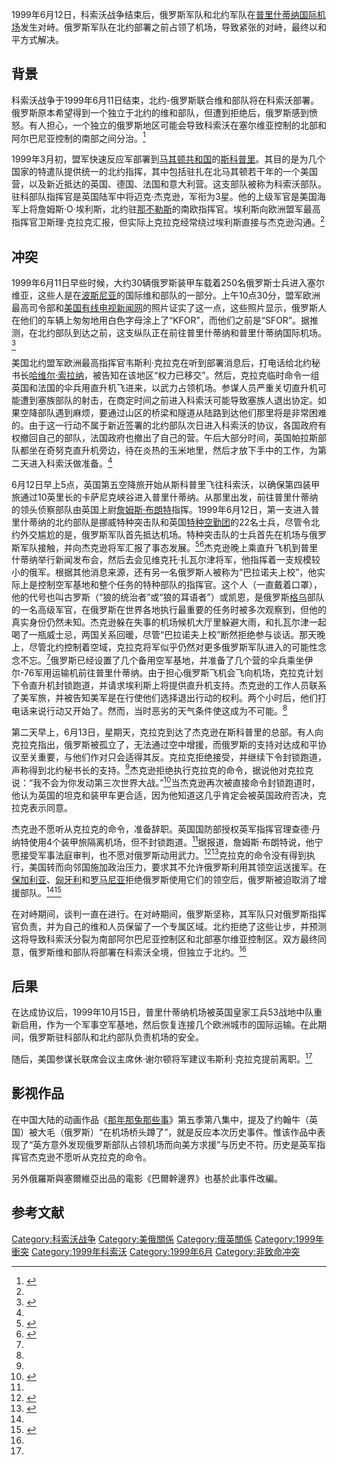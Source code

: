 {{NoteTA
|G1=地名
|G2=PP
|1=zh:哈辛·塔奇;zh-cn:哈希姆·萨奇;zh-hk:哈辛·特哈契;zh-mo:哈希姆·薩奇;zh-tw:哈辛·塔其;zh-sg:哈辛·塔奇
}}
{{short description|1999年俄罗斯与北约部队之间的对抗}}
{{Infobox military conflict
| conflict= 普里什蒂纳国际机场冲突
| partof= [[科索沃战争|科索沃战争]]的余波
| date= 1999年6月12日
| place= [[科索沃|科索沃]][[普里什蒂纳国际机场|普里什蒂纳国际机场]]
| result= 俄罗斯军队占领并控制了科索沃唯一的机场-斯拉蒂纳机场<br />北约-俄罗斯协定
| image= Airport Departure 2.jpg
| caption= 2013年，普里什蒂纳机场航站楼
| combatant1= {{Flag|Russia}} <br> <small>被动参与：</small> <br> [[File:_GrbVJ.gif|22px]]塞尔维亚和黑山武装部队
| combatant2  = {{Flag|NATO}}
* {{Flagcountry|US}}
* {{Flagcountry|UK}}
<small>被动参与：</small> <br> [[File:_UCK_KLA.svg|22px]][[科索沃解放军|科索沃解放军]]
| commander1  = {{flagdeco|Russia}} {{flagicon image|Flag of Commander-in-chief of Russia.svg}} [[鲍里斯·叶利钦|鲍里斯·叶利钦]] <br>{{flagdeco|Russia}}阿纳托利·沃尔奇科夫<br>{{flagdeco|Russia}} {{flagicon image|Flag of Commander-in-chief of Russia.svg}} [[File_:_Flag_of_the_Russian_Airborne_Troops.svg|border]] [[File:_Emblem_of_the_GRU.svg|border]] “巴拉诺夫上校”<br>{{flagdeco | Russia}} [[File_:_Flag_of_the_Russian_Airborne_Troops.svg|border]]维克多·扎瓦尔津 <br> {{flagdeco|Russia}} [[File:_Emblem_of_the_GRU.svg|22px]] [[尤努斯-别克·叶夫库罗夫|尤努斯-别克·叶夫库罗夫]] <br> {{flagdeco| Russia}} [[File:_Flag_of_the_Russian_Airborne_Troops.svg|border]]尼古拉·伊格纳托夫
| commander2  = {{flagdeco|NATO}} {{flagdeco|USA}} [[韦斯利·克拉克|韦斯利·克拉克]] <br> {{flagdeco|NATO}} {{flagdeco|United Kingdom}}迈克·杰克逊<br> [[File:_UCK_KLA.svg|22px]] [[哈希姆·萨奇|哈希姆·萨奇]]
| strength1   = 206名士兵和军官，俄罗斯空降部队，15辆BTR, 35辆车
| strength2   = 由步兵和战斗直升机支援的坦克纵队
| casualties3 = 无
}}
{{Campaignbox 科索沃战争}}
1999年6月12日，科索沃战争结束后，俄罗斯军队和北约军队在[[普里什蒂纳国际机场|普里什蒂纳国际机场]]发生对峙。俄罗斯军队在北约部署之前占领了机场，导致紧张的对峙，最终以和平方式解决。

== 背景 ==
科索沃战争于1999年6月11日结束，北约-俄罗斯联合维和部队将在科索沃部署。俄罗斯原本希望得到一个独立于北约的维和部队，但遭到拒绝后，俄罗斯感到愤怒。有人担心，一个独立的俄罗斯地区可能会导致科索沃在塞尔维亚控制的北部和阿尔巴尼亚控制的南部之间分治。<ref name=jacksonA>{{cite book |title=Soldier |first=Mike |last=Jackson |publisher=Transworld Publishers |date=2007 |pages=[https://archive.org/details/soldierautobiogr00jack/page/216 216–254] |isbn=9780593059074 |url=https://archive.org/details/soldierautobiogr00jack/page/216 }}</ref>

1999年3月初，盟军快速反应军部署到[[北马其顿共和国|马其顿共和国]]的[[斯科普里|斯科普里]]。其目的是为几个国家的特遣队提供统一的北约指挥，其中包括驻扎在北马其顿若干年的一个美国营，以及新近抵达的英国、德国、法国和意大利营。这支部队被称为科索沃部队。驻科部队指挥官是英国陆军中将迈克·杰克逊，军衔为3星。他的上级军官是美国海军上将詹姆斯·O·埃利斯，北约驻[[那不勒斯|那不勒斯]]的南欧指挥官。埃利斯向欧洲盟军最高指挥官卫斯理·克拉克汇报，但实际上克拉克经常绕过埃利斯直接与杰克逊沟通。<ref name=jacksonA/>

== 冲突 ==
1999年6月11日早些时候，大约30辆俄罗斯装甲车载着250名俄罗斯士兵进入塞尔维亚，这些人是在[[波斯尼亚|波斯尼亚]]的国际维和部队的一部分。上午10点30分，盟军欧洲最高司令部和[[美国有线电视新闻网|美国有线电视新闻网]]的照片证实了这一点，这些照片显示，俄罗斯人在他们的车辆上匆匆地用白色字母涂上了“KFOR”，而他们之前是“SFOR”。据推测，在北约部队到达之前，这支纵队正在前往普里什蒂纳和普里什蒂纳国际机场。<ref name=jackson>{{cite book |title=Soldier |first=Mike |last=Jackson |publisher=Transworld Publishers |date=2007 |pages=[https://archive.org/details/soldierautobiogr00jack/page/255 255–275] |isbn=9780593059074 |url=https://archive.org/details/soldierautobiogr00jack/page/255 }}</ref>

美国北约盟军欧洲最高指挥官韦斯利·克拉克在听到部署消息后，打电话给北约秘书长[[哈维尔·索拉纳|哈维尔·索拉纳]]，被告知在该地区“权力已移交”。然后，克拉克临时命令一组英国和法国的伞兵用直升机飞进来，以武力占领机场。参谋人员严重关切直升机可能遭到塞族部队的射击，在商定时间之前进入科索沃可能导致塞族人退出协定。如果空降部队遇到麻烦，要通过山区的桥梁和隧道从陆路到达他们那里将是非常困难的。由于这一行动不属于新近签署的北约部队次日进入科索沃的协议，各国政府有权撤回自己的部队，法国政府也撤出了自己的营。午后大部分时间，英国帕拉斯部队都坐在奇努克直升机旁边，待在炎热的玉米地里，然后才放下手中的工作，为第二天进入科索沃做准备。<ref name=jackson/>

6月12日早上5点，英国第五空降旅开始从斯科普里飞往科索沃，以确保第四装甲旅通过10英里长的卡萨尼克峡谷进入普里什蒂纳。从那里出发，前往普里什蒂纳的领头侦察部队由英国上尉[[詹姆斯·布朗特|詹姆斯·布朗特]]指挥。1999年6月12日，第一支进入普里什蒂纳的北约部队是挪威特种突击队和英国[[特种空勤团|特种空勤团]]的22名士兵，尽管令北约外交尴尬的是，俄罗斯军队首先抵达机场。特种突击队的士兵首先在机场与俄罗斯军队接触，并向杰克逊将军汇报了事态发展。<ref>{{cite web |url=http://www.norli.no/webapp/wcs/stores/servlet/ProductDisplay?urlRequestType=Base&catalogId=10051&categoryId=&productId=1085065&errorViewName=ProductDisplayErrorView&urlLangId=-101&langId=-101&top_category=&parent_category_rn=&storeId=10651 |title=Krigere og diplomater |language=no |publisher=Norli.no |access-date=26 January 2015 |archive-url=https://web.archive.org/web/20160307042943/http://www.norli.no/webapp/wcs/stores/servlet/productdisplay?catalogid=10051&categoryid=&errorviewname=productdisplayerrorview&langid=-101&parent_category_rn=&productid=1085065&storeid=10651&top_category=&urllangid=-101&urlrequesttype=base |archive-date=7 March 2016 |dead-url=yes }}</ref><ref>{{cite web |url=http://www.norli.no/webapp/wcs/stores/servlet/ProductDisplay?urlRequestType=Base&catalogId=10051&categoryId=&productId=286391&errorViewName=ProductDisplayErrorView&urlLangId=-101&langId=-101&top_category=&parent_category_rn=&storeId=10651 |title=Tittel |language=no |publisher=Norli.no |access-date=26 January 2015 |archive-url=https://web.archive.org/web/20140421051414/http://www.norli.no/webapp/wcs/stores/servlet/ProductDisplay?urlRequestType=Base&catalogId=10051&categoryId=&productId=286391&errorViewName=ProductDisplayErrorView&urlLangId=-101&langId=-101&top_category=&parent_category_rn=&storeId=10651 |archive-date=21 April 2014 |dead-url=yes }}</ref>杰克逊晚上乘直升飞机到普里什蒂纳举行新闻发布会，然后去会见维克托·扎瓦尔津将军，他指挥着一支规模较小的俄军。根据其他消息来源，还有另一名俄罗斯人被称为“巴拉诺夫上校”，他实际上是控制空军基地和整个任务的特种部队的指挥官。这个人（一直戴着口罩），他的代号也叫古罗斯（“狼的统治者”或“狼的耳语者”）或凯恩，是俄罗斯[[格乌|格乌]]部队的一名高级军官，在俄罗斯在世界各地执行最重要的任务时被多次观察到，但他的真实身份仍然未知。杰克逊躲在失事的机场候机大厅里躲避大雨，和扎瓦尔津一起喝了一瓶威士忌，两国关系回暖，尽管“巴拉诺夫上校”断然拒绝参与谈话。那天晚上，尽管北约控制着空域，克拉克将军似乎仍然对更多俄罗斯军队进入的可能性念念不忘。<ref name=jackson/>俄罗斯已经设置了几个备用空军基地，并准备了几个营的伞兵乘坐伊尔-76军用运输机前往普里什蒂纳。由于担心俄罗斯飞机会飞向机场，克拉克计划下令直升机封锁跑道，并请求埃利斯上将提供直升机支持。杰克逊的工作人员联系了美军旅，并被告知美军是在行使他们选择退出行动的权利。两个小时后，他们打电话来说行动又开始了。然而，当时恶劣的天气条件使这成为不可能。<ref name=jackson/>

第二天早上，6月13日，星期天，克拉克到达了杰克逊在斯科普里的总部。有人向克拉克指出，俄罗斯被孤立了，无法通过空中增援，而俄罗斯的支持对达成和平协议至关重要，与他们作对只会适得其反。克拉克拒绝接受，并继续下令封锁跑道，声称得到北约秘书长的支持。<ref name=jackson/>杰克逊拒绝执行克拉克的命令，据说他对克拉克说：“我不会为你发动第三次世界大战。”<ref name="BBC 2000">{{cite news |author=<!--Staff writer(s); no by-line.--> |title=Confrontation over Pristina airport |url=http://news.bbc.co.uk/2/hi/europe/671495.stm |publisher=BBC News |date=9 March 2000 |access-date=27 October 2010 |archive-date=2011-02-25 |archive-url=https://www.webcitation.org/5wlpJPtvr?url=http://news.bbc.co.uk/2/hi/europe/671495.stm |dead-url=no }}</ref>当杰克逊再次被直接命令封锁跑道时，他认为英国的坦克和装甲车更合适，因为他知道这几乎肯定会被英国政府否决，克拉克表示同意。

杰克逊不愿听从克拉克的命令，准备辞职。英国国防部授权英军指挥官理查德·丹纳特使用4个装甲旅隔离机场，但不封锁跑道。<ref name=jackson/>据报道，詹姆斯·布朗特说，他宁愿接受军事法庭审判，也不愿对俄罗斯动用武力。<ref name="Shaw">{{cite news |last=Shaw |first=William |date=July 2006 |title= "You're Beautiful" got me Laid |newspaper=[[Q_magazine|Q]] |pages=52–56}}</ref><ref name="Peck">{{cite news |last=Peck |first=Tom |date=15 November 2010 |title=How James Blunt saved us from World War 3 |url=https://www.independent.co.uk/news/people/news/how-james-blunt-saved-us-from-world-war-3-2134203.html |newspaper=[[The_Independent|The Independent]] |location=London |access-date=2 March 2014 |archive-date=2013-12-14 |archive-url=https://web.archive.org/web/20131214144653/http://www.independent.co.uk/news/people/news/how-james-blunt-saved-us-from-world-war-3-2134203.html |dead-url=no }}</ref>克拉克的命令没有得到执行，美国转而向邻国施加政治压力，要求其不允许俄罗斯利用其领空运送援军。在[[保加利亚|保加利亚]]、[[匈牙利|匈牙利]]和[[罗马尼亚|罗马尼亚]]拒绝俄罗斯使用它们的领空后，俄罗斯被迫取消了增援部队。<ref name="BBC 2000" /><ref name=NT>{{cite news |last=Norton-Taylor |first=Richard |date=3 August 1999 |title=Robertson's plum job in a warring Nato |url=https://www.theguardian.com/world/1999/aug/03/balkans |newspaper=[[卫报|卫报]] |location=London |access-date=2 March 2014 |archive-date=2021-03-08 |archive-url=https://web.archive.org/web/20210308144450/https://www.theguardian.com/world/1999/aug/03/balkans |dead-url=no }}</ref>

在对峙期间，谈判一直在进行。在对峙期间，俄罗斯坚称，其军队只对俄罗斯指挥官负责，并为自己的维和人员保留了一个专属区域。北约拒绝了这些让步，并预测这将导致科索沃分裂为南部阿尔巴尼亚控制区和北部塞尔维亚控制区。双方最终同意，俄罗斯维和部队将部署在科索沃全境，但独立于北约。<ref name="Peck"/>

== 后果 ==
在达成协议后，1999年10月15日，普里什蒂纳机场被英国皇家工兵53战地中队重新启用，作为一个军事空军基地，然后恢复连接几个欧洲城市的国际运输。在此期间，俄罗斯驻科部队和北约部队负责机场的安全。

随后，美国参谋长联席会议主席休·谢尔顿将军建议韦斯利·克拉克提前离职。<ref name=NT/>

== 影视作品 ==

在中国大陆的动画作品《[[那年那兔那些事|那年那兔那些事]]》第五季第八集中，提及了约翰牛（英国）被大毛（俄罗斯）“在机场桥头蹲了”，就是反应本次历史事件。惟该作品中表现了“英方意外发现俄罗斯部队占领机场而向美方求援”与历史不符。历史是英军指挥官杰克逊不愿听从克拉克的命令。

另外俄羅斯與塞爾維亞出品的電影《巴爾幹邊界》也基於此事件改編。

== 参考文献 ==
{{reflist}}
[[Category:科索沃战争|Category:科索沃战争]]
[[Category:美俄關係|Category:美俄關係]]
[[Category:俄英關係|Category:俄英關係]]
[[Category:1999年衝突|Category:1999年衝突]]
[[Category:1999年科索沃|Category:1999年科索沃]]
[[Category:1999年6月|Category:1999年6月]]
[[Category:非致命冲突|Category:非致命冲突]]